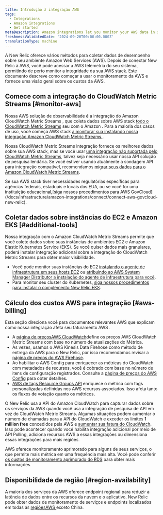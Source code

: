 ```yaml
---
title: Introdução à integração AWS
tags:
  - Integrations
  - Amazon integrations
  - Get started
metaDescription: Amazon integrations let you monitor your AWS data in several New Relic features.
freshnessValidatedDate: '2024-09-20T00:00:00.000Z'
translationType: machine
---
```


A New Relic oferece vários métodos para coletar dados de desempenho sobre seu ambiente Amazon Web Services (AWS). Depois de conectar New Relic à AWS, você pode acessar a AWS telemetria do seu sistema, permitindo de perto monitor a integridade da sua AWS stack. Este documento descreve como começar a usar o monitoramento da AWS e fornece uma visão geral sobre os custos da AWS.

## Comece com a integração do CloudWatch Metric Streams [#monitor-aws]

Nossa AWS solução de observabilidade é a integração do Amazon CloudWatch Metric Streams , que coleta dados sobre AWS stack [todo o CloudWatch Metric Streams](https://docs.aws.amazon.com/AmazonCloudWatch/latest/monitoring/CloudWatch-Metric-Streams.html) seu com o Amazon . Para a maioria dos casos de uso, você começa AWS stack [a monitorar sua instalando nossa integração Amazon CloudWatch Metric Streams ](/install/aws-cloudwatch).

Nossa CloudWatch Metric Streams integração fornece os melhores dados sobre sua AWS stack, mas se você usar [uma integração não suportada pelo CloudWatch Metric Streams](/docs/infrastructure/amazon-integrations/connect/connect-aws-new-relic-infrastructure-monitoring/#integrations-not-replaced-streams), talvez seja necessário usar nossa API solução de pesquisa lendária. Se você estiver usando atualmente a sondagem API para integração compatível, recomendamos [migrar seus dados para o Amazon CloudWatch Metric Streams](/install/aws-cloudwatch/?task=migrate).

<Callout variant="tip">
  Se sua AWS stack tiver necessidades regulatórias específicas para agências federais, estaduais e locais dos EUA, ou se você for uma instituição educacional,[siga nossos procedimentos para AWS GovCloud](/docs/infrastructure/amazon-integrations/connect/connect-aws-govcloud-new-relic).
</Callout>

## Coletar dados sobre instâncias do EC2 e Amazon EKS [#additional-tools]

Nossa integração com o Amazon CloudWatch Metric Streams permite que você colete dados sobre suas instâncias de ambientes EC2 e Amazon Elastic Kubernetes Service (EKS). Se você quiser dados mais granulares, poderá instalar integração adicional sobre a integração do CloudWatch Metric Streams para obter maior visibilidade.

* Você pode monitor suas instâncias do EC2 [instalando o agente de infraestrutura em seus hosts EC2](/docs/infrastructure/amazon-integrations/connect/ec2-quickstart) ou [atribuindo ao AWS System Manager Distributor a instalação do agente de infraestrutura para você](/docs/infrastructure/amazon-integrations/aws-integrations-list/aws-sys-dist).
* Para monitor seu cluster do Kubernetes, [siga nossos procedimentos para instalar o complemento New Relic EKS](/docs/infrastructure/amazon-integrations/connect/eks-add-on).

## Cálculo dos custos AWS para integração [#aws-billing]

Esta seção direciona você para documentos relevantes AWS que explicam como nossa integração afeta seu faturamento AWS .

* A [página de preçosAWS CloudWatch](https://docs.aws.amazon.com/AmazonCloudWatch/latest/monitoring/CloudWatch-Metric-Streams.html)define os preços AWS CloudWatch Metric Streams com base no número de atualizações do Métrica.
* Às vezes, usamos o AWS Kinesis Data Firehose como método de entrega da AWS para o New Relic, por isso recomendamos revisar a [página de preços do AWS Firehose](https://aws.amazon.com/kinesis/data-firehose/pricing/).
* Ao habilitar o AWS Config para enriquecer as métricas do CloudWatch com metadados de recursos, você é cobrado com base no número de itens de configuração registrados. Consulte a [página de preços do AWS Config](https://aws.amazon.com/config/pricing/) para obter detalhes.
* [AWS de tags Resource Groups API](https://docs.aws.amazon.com/resourcegroupstagging/latest/APIReference/overview.html) enriquece o métrica com tags personalizadas definidas nos AWS recursos associados. Isso afeta tanto os fluxos de votação quanto os métricos.

O New Relic usa a API do Amazon CloudWatch para capturar dados sobre os serviços da AWS quando você usa a integração de pesquisa de API em vez do CloudWatch Metric Streams. Algumas situações podem aumentar o número de chamadas para a API do CloudWatch e exceder os limites <DNT>**1 million free**</DNT> concedidos pela AWS e [aumentar sua fatura do CloudWatch](/docs/infrastructure/amazon-integrations/troubleshooting/cloudwatch-billing-increase). Isso pode acontecer quando você habilita integração adicional por meio de API Polling, adiciona recursos AWS a essas integrações ou dimensiona essas integrações para mais regiões.

AWS oferece monitoramento aprimorado para alguns de seus serviços, o que permite mais métrica em uma frequência mais alta. Você pode conferir [os custos de monitoramento aprimorado do RDS](https://docs.aws.amazon.com/AmazonRDS/latest/UserGuide/USER_Monitoring.OS.overview.html#USER_Monitoring.OS.cost) para obter mais informações.

## Disponibilidade de região [#region-availability]

A maioria dos serviços da AWS oferece endpoint regional para reduzir a latência de dados entre os recursos da nuvem e o aplicativo. New Relic pode obter dados de monitoramento de serviços e endpoints localizados em todas as [regiõesAWS ](http://docs.aws.amazon.com/general/latest/gr/rande.html)exceto China.